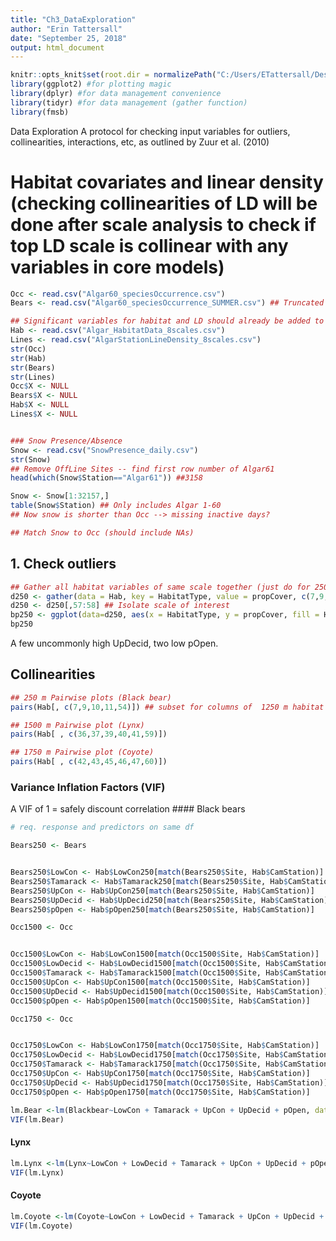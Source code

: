 ```yaml
---
title: "Ch3_DataExploration"
author: "Erin Tattersall"
date: "September 25, 2018"
output: html_document
---
```


```r
knitr::opts_knit$set(root.dir = normalizePath("C:/Users/ETattersall/Desktop/Algar_Cam_Traps/Algar_Camera_Traps/Data"))
library(ggplot2) #for plotting magic
library(dplyr) #for data management convenience
library(tidyr) #for data management (gather function)
library(fmsb)
```

 Data Exploration
   A protocol for checking input variables for outliers, collinearities, interactions, etc, as outlined by Zuur et al. (2010)

# Habitat covariates and linear density (checking collinearities of LD will be done after scale analysis to check if top LD scale is collinear with any variables in core models)
```r

Occ <- read.csv("Algar60_speciesOccurrence.csv")
Bears <- read.csv("Algar60_speciesOccurrence_SUMMER.csv") ## Truncated for summer -- for Black bears

## Significant variables for habitat and LD should already be added to Occ and Bears
Hab <- read.csv("Algar_HabitatData_8scales.csv") 
Lines <- read.csv("AlgarStationLineDensity_8scales.csv")
str(Occ)
str(Hab)
str(Bears)
str(Lines)
Occ$X <- NULL
Bears$X <- NULL
Hab$X <- NULL
Lines$X <- NULL


### Snow Presence/Absence
Snow <- read.csv("SnowPresence_daily.csv")
str(Snow)
## Remove OffLine Sites -- find first row number of Algar61
head(which(Snow$Station=="Algar61")) ##3158

Snow <- Snow[1:32157,]
table(Snow$Station) ## Only includes Algar 1-60
## Now snow is shorter than Occ --> missing inactive days?

## Match Snow to Occ (should include NAs)


```

## 1. Check outliers
```r
## Gather all habitat variables of same scale together (just do for 250 m for now)
d250 <- gather(data = Hab, key = HabitatType, value = propCover, c(7,9,10,11,54))
d250 <- d250[,57:58] ## Isolate scale of interest
bp250 <- ggplot(data=d250, aes(x = HabitatType, y = propCover, fill = HabitatType)) + geom_boxplot() +theme_classic() + theme(legend.position = "none")
bp250
```
  A few uncommonly high UpDecid, two low pOpen.
  
## Collinearities
```r
## 250 m Pairwise plots (Black bear)
pairs(Hab[, c(7,9,10,11,54)]) ## subset for columns of  1250 m habitat variables (do each scale separately so its not crazy big)
```
```r
## 1500 m Pairwise plot (Lynx)
pairs(Hab[ , c(36,37,39,40,41,59)])

```
```r
## 1750 m Pairwise plot (Coyote)
pairs(Hab[ , c(42,43,45,46,47,60)])

```
### Variance Inflation Factors (VIF)
  A VIF of 1 = safely discount correlation
#### Black bears
```r
# req. response and predictors on same df

Bears250 <- Bears


Bears250$LowCon <- Hab$LowCon250[match(Bears250$Site, Hab$CamStation)]
Bears250$Tamarack <- Hab$Tamarack250[match(Bears250$Site, Hab$CamStation)]
Bears250$UpCon <- Hab$UpCon250[match(Bears250$Site, Hab$CamStation)]
Bears250$UpDecid <- Hab$UpDecid250[match(Bears250$Site, Hab$CamStation)]
Bears250$pOpen <- Hab$pOpen250[match(Bears250$Site, Hab$CamStation)]

Occ1500 <- Occ


Occ1500$LowCon <- Hab$LowCon1500[match(Occ1500$Site, Hab$CamStation)]
Occ1500$LowDecid <- Hab$LowDecid1500[match(Occ1500$Site, Hab$CamStation)]
Occ1500$Tamarack <- Hab$Tamarack1500[match(Occ1500$Site, Hab$CamStation)]
Occ1500$UpCon <- Hab$UpCon1500[match(Occ1500$Site, Hab$CamStation)]
Occ1500$UpDecid <- Hab$UpDecid1500[match(Occ1500$Site, Hab$CamStation)]
Occ1500$pOpen <- Hab$pOpen1500[match(Occ1500$Site, Hab$CamStation)]

Occ1750 <- Occ


Occ1750$LowCon <- Hab$LowCon1750[match(Occ1750$Site, Hab$CamStation)]
Occ1750$LowDecid <- Hab$LowDecid1750[match(Occ1750$Site, Hab$CamStation)]
Occ1750$Tamarack <- Hab$Tamarack1750[match(Occ1750$Site, Hab$CamStation)]
Occ1750$UpCon <- Hab$UpCon1750[match(Occ1750$Site, Hab$CamStation)]
Occ1750$UpDecid <- Hab$UpDecid1750[match(Occ1750$Site, Hab$CamStation)]
Occ1750$pOpen <- Hab$pOpen1750[match(Occ1750$Site, Hab$CamStation)]
```
```r
lm.Bear <-lm(Blackbear~LowCon + Tamarack + UpCon + UpDecid + pOpen, data = Bears250) 
VIF(lm.Bear)
```
#### Lynx
```r
lm.Lynx <-lm(Lynx~LowCon + LowDecid + Tamarack + UpCon + UpDecid + pOpen, data = Occ1500) 
VIF(lm.Lynx)
```
#### Coyote
```r
lm.Coyote <-lm(Coyote~LowCon + LowDecid + Tamarack + UpCon + UpDecid + pOpen, data = Occ1750) 
VIF(lm.Coyote)
```